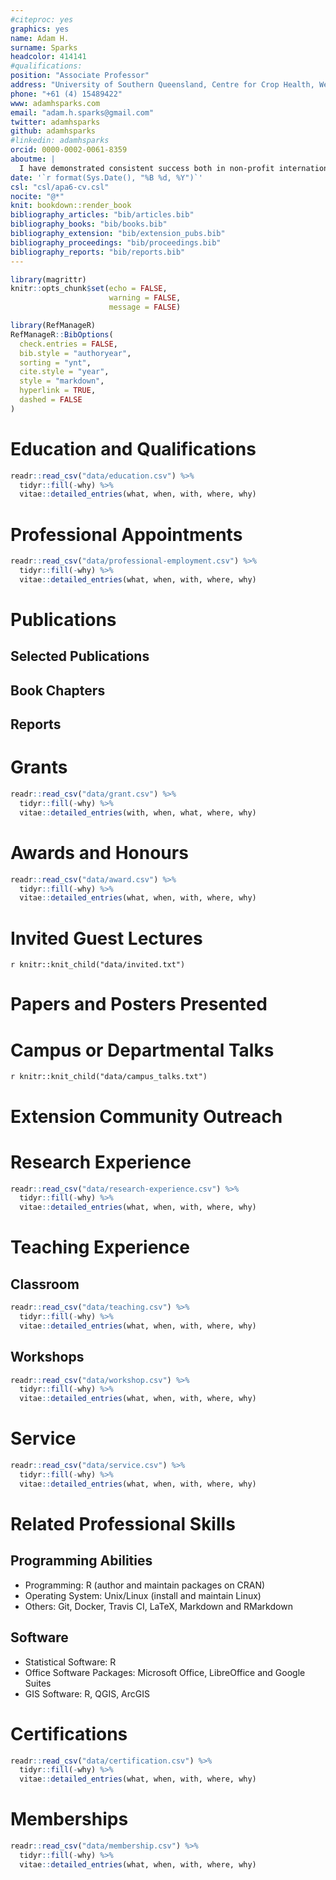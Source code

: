 ```yaml
---
#citeproc: yes
graphics: yes
name: Adam H.
surname: Sparks
headcolor: 414141
#qualifications: 
position: "Associate Professor"
address: "University of Southern Queensland, Centre for Crop Health, West St., Toowoomba, Queensland 4350 AUS"
phone: "+61 (4) 15489422"
www: adamhsparks.com
email: "adam.h.sparks@gmail.com"
twitter: adamhsparks
github: adamhsparks
#linkedin: adamhsparks
orcid: 0000-0002-0061-8359
aboutme: |
  I have demonstrated consistent success both in non-profit international NGO and academic settings and have an extensive background of experiences in working with diverse partners.
date: '`r format(Sys.Date(), "%B %d, %Y")`'
csl: "csl/apa6-cv.csl"
nocite: "@*"
knit: bookdown::render_book
bibliography_articles: "bib/articles.bib"
bibliography_books: "bib/books.bib"
bibliography_extension: "bib/extension_pubs.bib"
bibliography_proceedings: "bib/proceedings.bib"
bibliography_reports: "bib/reports.bib"
---
```


```r
library(magrittr)
knitr::opts_chunk$set(echo = FALSE,
                      warning = FALSE,
                      message = FALSE)

library(RefManageR)
RefManageR::BibOptions(
  check.entries = FALSE,
  bib.style = "authoryear",
  sorting = "ynt",
  cite.style = "year",
  style = "markdown",
  hyperlink = TRUE,
  dashed = FALSE
)
```

# Education and Qualifications

```r
readr::read_csv("data/education.csv") %>%
  tidyr::fill(-why) %>%
  vitae::detailed_entries(what, when, with, where, why)
```

# Professional Appointments

```r
readr::read_csv("data/professional-employment.csv") %>%
  tidyr::fill(-why) %>%
  vitae::detailed_entries(what, when, with, where, why)
```

# Publications

## Selected Publications

\begingroup
\setlength{\parindent}{-0.5in}
\setlength{\leftskip}{0.5in}

::: {#refs_articles}
:::
\endgroup

## Book Chapters

\begingroup
\setlength{\parindent}{-0.5in}
\setlength{\leftskip}{0.5in}

::: {#refs_books}
:::
\endgroup

## Reports

\begingroup
\setlength{\parindent}{-0.5in}
\setlength{\leftskip}{0.5in}

::: {#refs_reports}
:::
\endgroup

# Grants

```r
readr::read_csv("data/grant.csv") %>%
  tidyr::fill(-why) %>%
  vitae::detailed_entries(with, when, what, where, why)
```

# Awards and Honours

```r
readr::read_csv("data/award.csv") %>%
  tidyr::fill(-why) %>%
  vitae::detailed_entries(what, when, with, where, why)
```

# Invited Guest Lectures

\begingroup
\setlength{\parindent}{-0.5in}
\setlength{\leftskip}{0.5in}

`r knitr::knit_child("data/invited.txt")`

\endgroup

# Papers and Posters Presented

\begingroup
\setlength{\parindent}{-0.5in}
\setlength{\leftskip}{0.5in}

::: {#refs_proceedings}
:::
\endgroup

# Campus or Departmental Talks

\begingroup
\setlength{\parindent}{-0.5in}
\setlength{\leftskip}{0.5in}

`r knitr::knit_child("data/campus_talks.txt")`

\endgroup

# Extension Community Outreach

\begingroup
\setlength{\parindent}{-0.5in}
\setlength{\leftskip}{0.5in}

::: {#refs_extension}
:::
\endgroup

# Research Experience

```r
readr::read_csv("data/research-experience.csv") %>%
  tidyr::fill(-why) %>%
  vitae::detailed_entries(what, when, with, where, why)
```

# Teaching Experience

## Classroom

```r
readr::read_csv("data/teaching.csv") %>%
  tidyr::fill(-why) %>%
  vitae::detailed_entries(what, when, with, where, why)
```

## Workshops

```r
readr::read_csv("data/workshop.csv") %>%
  tidyr::fill(-why) %>%
  vitae::detailed_entries(what, when, with, where, why)
```

# Service

```r
readr::read_csv("data/service.csv") %>%
  tidyr::fill(-why) %>%
  vitae::detailed_entries(what, when, with, where, why)
```

# Related Professional Skills

## Programming Abilities

  * Programming: R (author and maintain packages on CRAN)
  * Operating System: Unix/Linux (install and maintain Linux)
  * Others: Git, Docker, Travis CI, LaTeX, Markdown and RMarkdown

## Software

  * Statistical Software: R
  * Office Software Packages: Microsoft Office, LibreOffice and Google Suites
  * GIS Software: R, QGIS, ArcGIS

# Certifications

```r
readr::read_csv("data/certification.csv") %>%
  tidyr::fill(-why) %>%
  vitae::detailed_entries(what, when, with, where, why)
```

# Memberships

```r
readr::read_csv("data/membership.csv") %>%
  tidyr::fill(-why) %>%
  vitae::detailed_entries(what, when, with, where, why)
```

<!-- *`r Sys.Date()`* -->

